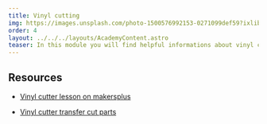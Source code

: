 ```yaml
---
title: Vinyl cutting
img: https://images.unsplash.com/photo-1500576992153-0271099def59?ixlib=rb-4.0.3&ixid=MnwxMjA3fDB8MHxwaG90by1wYWdlfHx8fGVufDB8fHx8&auto=format&fit=crop&w=2069&q=80
order: 4
layout: ../../../layouts/AcademyContent.astro
teaser: In this module you will find helpful informations about vinyl cutting.
---
```


## Resources
 
- <a href="https://www.makersplus.eu/vinyl-cutter/" target="_blank" rel="noopener noreferrer">Vinyl cutter lesson on makersplus</a>

- <a href="http://fabacademy.org/2020/labs/techworks/students/aziz-wadi/assignments/week04/#cutting-on-the-vinyl-cutter" target="_blank" rel="noopener noreferrer">Vinyl cutter transfer cut parts</a>